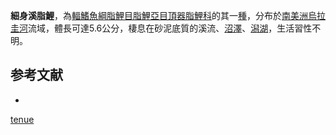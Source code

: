 {{Speciesbox
| status = NE
| status_system = IUCN3.1
| genus = Characidium
| species = tenue
| authority = [[Cope|Cope]], 1894
| synonyms = *''Chorimycterus tenuis''<br /><small>Cope, 1894</small>
}}
'''細身溪脂鯉'''，為[[輻鰭魚綱|輻鰭魚綱]][[脂鯉目|脂鯉目]][[脂鯉亞目|脂鯉亞目]][[頂器脂鯉科|頂器脂鯉科]]的其一[[種|種]]，分布於[[南美洲|南美洲]][[烏拉圭河|烏拉圭河]]流域，體長可達5.6公分，棲息在砂泥底質的溪流、[[沼澤|沼澤]]、[[潟湖|潟湖]]，生活習性不明。

==参考文献==
{{refbegin}}
*{{FishBase_species|genus=Characidium|species=tenue|year=2013|month=10}}
{{refend}}
{{Taxonbar|from=Q5627430}}

[[Category:溪脂鯉屬|tenue]]


{{fish-stub}}